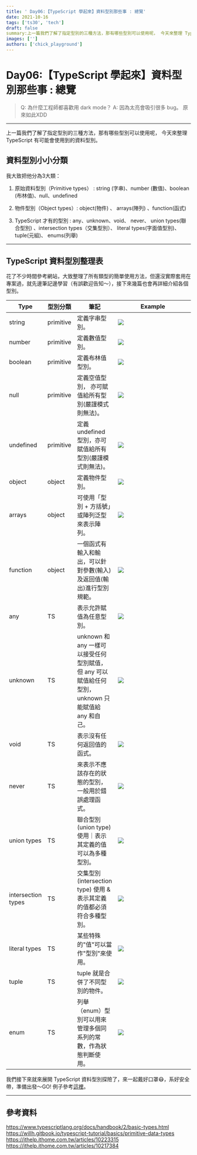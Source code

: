 ```yaml
---
title: ' Day06:【TypeScript 學起來】資料型別那些事 : 總覽'
date: 2021-10-16
tags: ['ts30', 'tech']
draft: false
summary:上一篇我們了解了指定型別的三種方法，那有哪些型別可以使用呢， 今天來整理 TypeScript 有可能會使用到的資料型別。
images: ['']
authors: ['chick_playground']
---
```


# Day06:【TypeScript 學起來】資料型別那些事 : 總覽

> Q: 為什麼工程師都喜歡用 dark mode？
> A: 因為太亮會吸引很多 bug。
> 原來如此XDD

---

上一篇我們了解了指定型別的三種方法，那有哪些型別可以使用呢， 今天來整理 TypeScript 有可能會使用到的資料型別。

## 資料型別小小分類

我大致把他分為3大類：

1. 原始資料型別（Primitive types） : string (字串)、number (數值)、boolean (布林值)、null、undefined

2. 物件型別（Object types）: object(物件) 、 arrays(陣列) 、function(函式)

3. TypeScript 才有的型別 : any、unknown、void、 never、 union types(聯合型別) 、intersection types（交集型別）、 literal types(字面值型別)、 tuple(元組)、 enums(列舉)

---

## TypeScript 資料型別整理表

花了不少時間參考網站，大致整理了所有類型的簡單使用方法，但還沒實際套用在專案過，就先邊筆記邊學習（有誤歡迎告知～），接下來幾篇也會再詳細介紹各個型別。

<div class="foo">

| Type               | 型別分類  | 筆記                                                                                                | Example                                  |
| ------------------ | --------- | --------------------------------------------------------------------------------------------------- | ---------------------------------------- |
| string             | primitive | 定義字串型別。                                                                                      | ![](https://i.imgur.com/lmEXedP.png)     |
| number             | primitive | 定義數值型別。                                                                                      | ![](https://i.imgur.com/ZxfDF8n.png)     |
| boolean            | primitive | 定義布林值型別。                                                                                    | ![](https://i.imgur.com/0fxjYBu.png)     |
| null               | primitive | 定義空值型別， 亦可賦值給所有型別(嚴謹模式則無法)。                                                 | ![](https://i.imgur.com/wFh7yev.png)     |
| undefined          | primitive | 定義 undefined 型別，亦可賦值給所有型別(嚴謹模式則無法)。                                           | ![](https://i.imgur.com/FwfCLfq.png)     |
| object             | object    | 定義物件型別。                                                                                      | ![](https://i.imgur.com/tP9SQNa.png)     |
| arrays             | object    | 可使用「型別 + 方括號」或陣列泛型來表示陣列。                                                       | ![](https://i.imgur.com/dUGB9xD.png)     |
| function           | object    | 一個函式有輸入和輸出，可以針對參數(輸入)及返回值(輸出)進行型別規範。                                | ![](https://i.imgur.com/20ISjGS.png)     |
| any                | TS        | 表示允許賦值為任意型別。                                                                            | ![](https://i.imgur.com/ZS1S4Jd.png)     |
| unknown            | TS        | unknown 和 any 一樣可以接受任何型別賦值，但 any 可以賦值給任何型別，unknown 只能賦值給 any 和自己。 | ![](https://i.imgur.com/VoCbPoI.png)     |
| void               | TS        | 表示沒有任何返回值的函式。                                                                          | ![](https://i.imgur.com/l2Owpvm.png)<br> |
| never              | TS        | 來表示不應該存在的狀態的型別，一般用於錯誤處理函式。                                                | ![](https://i.imgur.com/xtjYqyc.png)     |
| union types        | TS        | 聯合型別(union type) 使用｜表示其定義的值可以為多種型別。                                           | ![](https://i.imgur.com/UcKA7Rr.png)     |
| intersection types | TS        | 交集型別(intersection type) 使用 & 表示其定義的值都必須符合多種型別。                               | ![](https://i.imgur.com/eOydNVC.png)     |
| literal types      | TS        | 某些特殊的"值"可以當作"型別"來使用。                                                                | ![](https://i.imgur.com/lAXDKMe.png)     |
| tuple              | TS        | tuple 就是合併了不同型別的物件。                                                                    | ![](https://i.imgur.com/pFJUy7c.png)     |
| enum               | TS        | 列舉（enum）型別可以用來管理多個同系列的常數，作為狀態判斷使用。                                    | ![](https://i.imgur.com/Ak6eTxS.png)     |

</div>

<style>
.foo tr td:last-child {
  width: 100%;
}

.foo image{
min-width: 400px;
}
</style>

我們接下來就來展開 TypeScript 資料型別探險了，來一起戴好口罩😷，系好安全帶，準備出發～GO!
例子參考[這裡](https://github.com/iris1114/typescript-learning/blob/main/day06/src/index.ts)。

---

## 參考資料

https://www.typescriptlang.org/docs/handbook/2/basic-types.html
https://willh.gitbook.io/typescript-tutorial/basics/primitive-data-types
https://ithelp.ithome.com.tw/articles/10223315
https://ithelp.ithome.com.tw/articles/10217384
